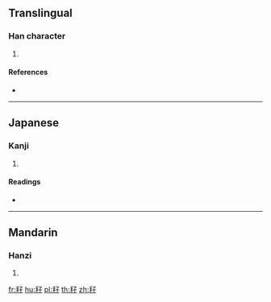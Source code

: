{{character info/new}}
==Translingual==

===Han character===
{{Han char|rn=115|rad=禾|as=03|sn=8|four=|canj=HDND,XHDND}}

# {{defn|Han|sort=禾03}}

====References====
* {{Han ref|kx=0849.090|dkj=24920|dj=1272.050|hdz=42592.080|uh=79C4|ud=31172}}

----

==Japanese==

===Kanji===
{{ja-kanji|grade=|rs=禾03}}

# {{defn|lang=ja|sort=禾03}}

====Readings====
* {{ja-readings|on=[[し]] (shi)|kun=[[つちかう]] (tsuchikau)|nanori=}}

----

==Mandarin==

===Hanzi===
{{cmn-hanzi|pin=[[zǐ]] ([[zi3]])|wg=tzu<sup>3</sup>}}

# {{defn|lang=cmn|sort=禾03}}

[[fr:秄]]
[[hu:秄]]
[[pl:秄]]
[[th:秄]]
[[zh:秄]]